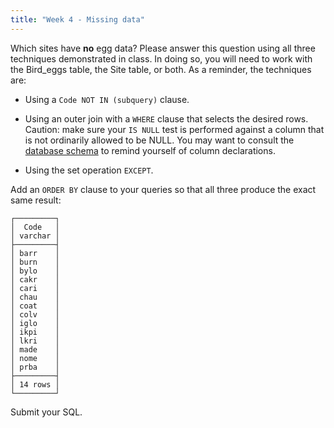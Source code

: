 ```yaml
---
title: "Week 4 - Missing data"
---
```


Which sites have **no** egg data? Please answer this question using all three techniques demonstrated in class. In doing so, you will need to work with the Bird_eggs table, the Site table, or both. As a reminder, the techniques are:

-   Using a `Code NOT IN (subquery)` clause.

-   Using an outer join with a `WHERE` clause that selects the desired rows. Caution: make sure your `IS NULL` test is performed against a column that is not ordinarily allowed to be NULL. You may want to consult the [database schema](https://github.com/UCSB-Library-Research-Data-Services/bren-meds213-spring-2024-class-data/blob/main/week3/schema-build-script.sql) to remind yourself of column declarations.

-   Using the set operation `EXCEPT`.

Add an `ORDER BY` clause to your queries so that all three produce the exact same result:

```         
┌─────────┐
│  Code   │
│ varchar │
├─────────┤
│ barr    │
│ burn    │
│ bylo    │
│ cakr    │
│ cari    │
│ chau    │
│ coat    │
│ colv    │
│ iglo    │
│ ikpi    │
│ lkri    │
│ made    │
│ nome    │
│ prba    │
├─────────┤
│ 14 rows │
└─────────┘
```

Submit your SQL.
